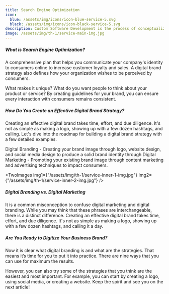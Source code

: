 ```yaml
---
title: Search Engine Optimization
icon:
  blue: /assets/img/icons/icon-blue-service-5.svg
  black: /assets/img/icons/icon-black-service-5.svg
description: Custom Software Development is the process of conceptualizing, designing, building & deploying
image: /assets/img/th-1/service-main-img.jpg
---
```



##### What is Search Engine Optimization?

A comprehensive plan that helps you communicate your company's identity to consumers online to increase customer loyalty and sales. A digital brand strategy also defines how your organization wishes to be perceived by consumers.

What makes it unique? What do you want people to think about your product or service? By creating guidelines for your brand, you can ensure every interaction with consumers remains consistent.

##### How Do You Create an Effective Digital Brand Strategy?

Creating an effective digital brand takes time, effort, and due diligence. It's not as simple as making a logo, showing up with a few dozen hashtags, and calling. Let's dive into the roadmap for building a digital brand strategy with a few detailed examples.

<div class="font-semibold text-ColorBlack">
  <ServiceBadge>
    Digital Branding - Creating your brand image through logo, website design,
    and social media design to produce a solid brand identity through
  </ServiceBadge>
  <ServiceBadge>
    Digital Marketing - Promoting your existing brand image through content
    marketing and advertising techniques to impact consumers.
  </ServiceBadge>
</div>

<TwoImages
  img1={"/assets/img/th-1/service-inner-1-img.jpg"}
  img2={"/assets/img/th-1/service-inner-2-img.jpg"}
/>

##### Digital Branding vs. Digital Marketing

It is a common misconception to confuse digital marketing and digital branding. While you may think that these phrases are interchangeable, there is a distinct difference. Creating an effective digital brand takes time, effort, and due diligence. It's not as simple as making a logo, showing up with a few dozen hashtags, and calling it a day.

##### Are You Ready to Digitize Your Business Brand?

Now it is clear what digital branding is and what are the strategies. That means it’s time for you to put it into practice. There are nine ways that you can use for maximum the results.

However, you can also try some of the strategies that you think are the easiest and most important. For example, you can start by creating a logo, using social media, or creating a website. Keep the spirit and see you on the next article!
